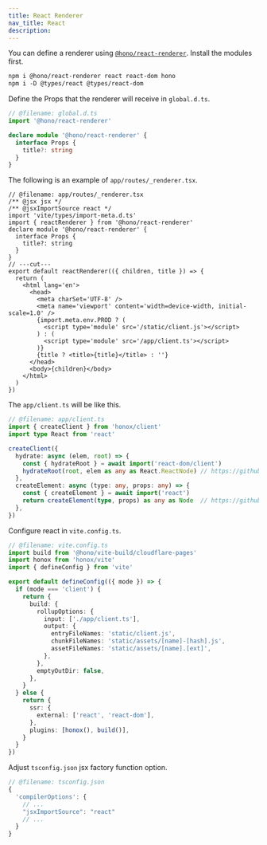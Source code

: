 ```yaml
---
title: React Renderer
nav_title: React
description:
---
```


You can define a renderer using [`@hono/react-renderer`](https://github.com/honojs/middleware/tree/main/packages/react-renderer). Install the modules first.

```txt
npm i @hono/react-renderer react react-dom hono
npm i -D @types/react @types/react-dom
```

Define the Props that the renderer will receive in `global.d.ts`.

```ts
// @filename: global.d.ts
import '@hono/react-renderer'

declare module '@hono/react-renderer' {
  interface Props {
    title?: string
  }
}
```

The following is an example of `app/routes/_renderer.tsx`.

```tsx
// @filename: app/routes/_renderer.tsx
/** @jsx jsx */
/** @jsxImportSource react */
import 'vite/types/import-meta.d.ts'
import { reactRenderer } from '@hono/react-renderer'
declare module '@hono/react-renderer' {
  interface Props {
    title?: string
  }
}
// ---cut---
export default reactRenderer(({ children, title }) => {
  return (
    <html lang='en'>
      <head>
        <meta charSet='UTF-8' />
        <meta name='viewport' content='width=device-width, initial-scale=1.0' />
        {import.meta.env.PROD ? (
          <script type='module' src='/static/client.js'></script>
        ) : (
          <script type='module' src='/app/client.ts'></script>
        )}
        {title ? <title>{title}</title> : ''}
      </head>
      <body>{children}</body>
    </html>
  )
})
```

The `app/client.ts` will be like this.

```ts
// @filename: app/client.ts
import { createClient } from 'honox/client'
import type React from 'react'

createClient({
  hydrate: async (elem, root) => {
    const { hydrateRoot } = await import('react-dom/client')
    hydrateRoot(root, elem as any as React.ReactNode) // https://github.com/honojs/honox/issues/87
  },
  createElement: async (type: any, props: any) => {
    const { createElement } = await import('react')
    return createElement(type, props) as any as Node  // https://github.com/honojs/honox/issues/87
  },
})
```

Configure react in `vite.config.ts`.

```ts
// @filename: vite.config.ts
import build from '@hono/vite-build/cloudflare-pages'
import honox from 'honox/vite'
import { defineConfig } from 'vite'

export default defineConfig(({ mode }) => {
  if (mode === 'client') {
    return {
      build: {
        rollupOptions: {
          input: ['./app/client.ts'],
          output: {
            entryFileNames: 'static/client.js',
            chunkFileNames: 'static/assets/[name]-[hash].js',
            assetFileNames: 'static/assets/[name].[ext]',
          },
        },
        emptyOutDir: false,
      },
    }
  } else {
    return {
      ssr: {
        external: ['react', 'react-dom'],
      },
      plugins: [honox(), build()],
    }
  }
})
```

Adjust `tsconfig.json` jsx factory function option.

```ts
// @filename: tsconfig.json
{
  'compilerOptions': {
    // ...
    "jsxImportSource": "react"
    // ...
  }
}

```
